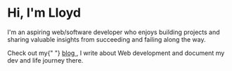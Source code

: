 # Hi, I'm Lloyd

I'm an aspiring web/software developer who enjoys building projects and sharing valuable insights from succeeding and failing along the way.

<p>
  Check out my{" "}
  <a
    target="_blank"
    rel="noopener noreferrer"
    href="https://lloydlobo.hashnode.dev"
  >
    blog
  </a>
  , I write about Web development and document my dev and life journey there.
</p>
